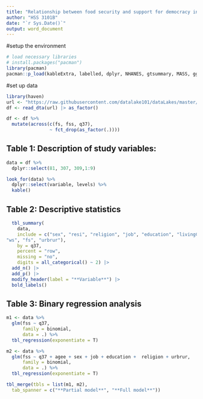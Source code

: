 ```yaml
---
title: "Relationship between food security and support for democracy in Africa"
author: "HSS 3101B"
date: "`r Sys.Date()`"
output: word_document
---
```


#setup the environment
```r
# load necessary libraries
# install.packages("pacman")
library(pacman)
pacman::p_load(kableExtra, labelled, dplyr, NHANES, gtsummary, MASS, ggplot2, car, patchwork, forcats)
```


#set up data
```r
library(haven)
url <- "https://raw.githubusercontent.com/datalake101/dataLakes/master/afrobarometerCleaned1.dta"
df <- read_dta(url) |> as_factor()  

df <- df %>%
  mutate(across(c(fs, fss, q37),
                ~ fct_drop(as_factor(.))))


```


## Table 1: Description of study variables:

```r
data = df %>% 
  dplyr::select(81, 307, 309,1:9)

look_for(data) %>%
  dplyr::select(variable, levels) %>%
  kable()
```

## Table 2: Descriptive statistics
```r
 
  tbl_summary(
    data,
    include = c("sex", "resi", "religion", "job", "education", "livingConditions", 
"ws", "fs", "urbrur"),
    by = q37, 
    percent = "row",
    missing = "no",
    digits = all_categorical() ~ 2) |> 
  add_n() |>  
  add_p() |> 
  modify_header(label = "**Variable**") |> 
  bold_labels()
```



## Table  3: Binary regression analysis 

```r
m1 <- data %>% 
  glm(fss ~ q37, 
      family = binomial, 
      data = .) %>% 
  tbl_regression(exponentiate = T)

m2 <- data %>% 
  glm(fss ~ q37 + agee + sex + job + education +  religion + urbrur, 
      family = binomial, 
      data = .) %>% 
  tbl_regression(exponentiate = T)

tbl_merge(tbls = list(m1, m2),
  tab_spanner = c("**Partial model**", "**Full model**")) 
```

 

 
